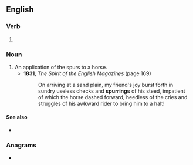 ==English==

===Verb===
{{head|en|present participle}}

# {{present participle of|spur|lang=en|nocat=1}}

===Noun===
{{en-noun}}

# An application of the spurs to a horse.
#* '''1831''', ''The Spirit of the English Magazines'' (page 169)
#*: On arriving at a sand plain, my friend's joy burst forth in sundry useless checks and '''spurrings''' of his steed, impatient of which the horse dashed forward, heedless of the cries and struggles of his awkward rider to bring him to a halt!

====See also====
* {{l|en|spurrings}}

===Anagrams===
* {{anagrams|en|purrings}}